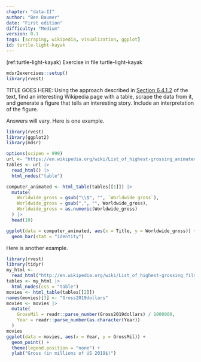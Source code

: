```yaml
---
chapter: "data-II"
author: "Ben Baumer"
date: "First edition" 
difficulty: "Medium"
version: 0.1
tags: [scraping, wikipedia, visualization, ggplot]
id: turtle-light-kayak 
---
```


(ref:turtle-light-kayak) Exercise in file turtle-light-kayak

```r
mdsr2exercises::setup()
library(rvest)
```

TITLE GOES HERE: Using the approach described in [Section 6.4.1.2](https://mdsr-book.github.io/mdsr3e/06-dataII.html#sec-htmltab) of the text, find an interesting Wikipedia page with a table, scrape the data from it, and generate a figure that tells an interesting story. Include an interpretation of the figure.

<!--begin-answer-->

Answers will vary.
Here is one example.

```r
library(rvest)
library(ggplot2)
library(mdsr)

options(scipen = 999)
url <- "https://en.wikipedia.org/wiki/List_of_highest-grossing_animated_films"
tables <- url |>
  read_html() |>
  html_nodes("table")

computer_animated <- html_table(tables[[1]]) |>
  mutate(
    Worldwide_gross = gsub("\\$", "", `Worldwide gross`),
    Worldwide_gross = gsub(",", "", Worldwide_gross),
    Worldwide_gross = as.numeric(Worldwide_gross)
  ) |>
  head(10)

ggplot(data = computer_animated, aes(x = Title, y = Worldwide_gross)) +
  geom_bar(stat = "identity")
```

<!--end-answer-->

<!--begin-answer-->

Here is another example.

```r
library(rvest)
library(tidyr)
my_html <-
  read_html("http://en.wikipedia.org/wiki/List_of_highest-grossing_films")
tables <- my_html |> 
  html_nodes(css = "table")
movies <- html_table(tables[[2]])
names(movies)[3] <- "Gross2019dollars"
movies <- movies |>
  mutate(
    GrossMil = readr::parse_number(Gross2019dollars) / 1000000,
    Year = readr::parse_number(as.character(Year))
  )
movies
ggplot(data = movies, aes(x = Year, y = GrossMil)) +
  geom_point() +
  theme(legend.position = "none") +
  ylab("Gross (in millions of US 2019$)")
```
 
<!--end-answer-->
